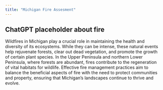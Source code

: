 ```yaml
---
title: "Michigan Fire Assesment"
---
```


## ChatGPT placeholder about fire

Wildfires in Michigan play a crucial role in maintaining the health and diversity of its ecosystems. While they can be intense, these natural events help rejuvenate forests, clear out dead vegetation, and promote the growth of certain plant species. In the Upper Peninsula and northern Lower Peninsula, where forests are abundant, fires contribute to the regeneration of vital habitats for wildlife. Effective fire management practices aim to balance the beneficial aspects of fire with the need to protect communities and property, ensuring that Michigan’s landscapes continue to thrive and evolve.